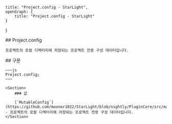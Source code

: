     title: "Project.config - StarLight",
    openGraph: {
        title: "Project.config - StarLight"
    }
}

<Section>
    ## Project.config

    프로젝트의 로컬 디렉터리에 저장되는 프로젝트 전용 구성 데이터입니다.
</Section>
<Section>
    ## 구문

    ~~~js
    Project.config;
    ~~~

    <Section>
        ### 값

        [`MutableConfig`](https://github.com/mooner1022/StarLight/blob/nightly/PluginCore/src/main/java/dev/mooner/starlight/plugincore/config/data/MutableConfig.kt) - 프로젝트의 로컬 디렉터리에 저장되는 프로젝트 전용 구성 데이터입니다.
    </Section>
</Section>